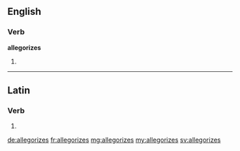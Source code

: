 ==English==

===Verb===
'''allegorizes'''

# {{third-person singular of|allegorize}}

----

==Latin==

===Verb===
{{la-verb-form|allēgorīzēs}}

# {{conjugation of|allegorizo|allēgorīzō|2|s|pres|act|sub|lang=la}}

[[de:allegorizes]]
[[fr:allegorizes]]
[[mg:allegorizes]]
[[my:allegorizes]]
[[sv:allegorizes]]